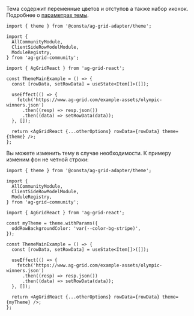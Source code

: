 


Тема содержит переменные цветов и отступов а также набор иконок. Подробнее о [параметрах темы](https://www.ag-grid.com/react-data-grid/theming-parameters/).

<MdxTabs>

```tsx
import { theme } from '@consta/ag-grid-adapter/theme';

import {
  AllCommunityModule,
  ClientSideRowModelModule,
  ModuleRegistry,
} from 'ag-grid-community';

import { AgGridReact } from 'ag-grid-react';

const ThemeMainExample = () => {
  const [rowData, setRowData] = useState<Item[]>([]);

  useEffect(() => {
    fetch('https://www.ag-grid.com/example-assets/olympic-winners.json')
      .then((resp) => resp.json())
      .then((data) => setRowData(data));
  }, []);

  return <AgGridReact {...otherOptions} rowData={rowData} theme={theme} />;
};
```

<ThemeMainExample />

</MdxTabs>

Вы можете изменить тему в случае необходимости. К примеру изменим фон не четной строки:

<MdxTabs>

```tsx
import { theme } from '@consta/ag-grid-adapter/theme';

import {
  AllCommunityModule,
  ClientSideRowModelModule,
  ModuleRegistry,
} from 'ag-grid-community';

import { AgGridReact } from 'ag-grid-react';

const myTheme = theme.withParams({
  oddRowBackgroundColor: 'var(--color-bg-stripe)',
});

const ThemeMainExample = () => {
  const [rowData, setRowData] = useState<Item[]>([]);

  useEffect(() => {
    fetch('https://www.ag-grid.com/example-assets/olympic-winners.json')
      .then((resp) => resp.json())
      .then((data) => setRowData(data));
  }, []);

  return <AgGridReact {...otherOptions} rowData={rowData} theme={myTheme} />;
};
```

<ThemeOddExample />

</MdxTabs>
